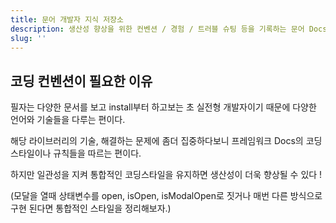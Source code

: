 ```yaml
---
title: 문어 개발자 지식 저장소
description: 생산성 향상을 위한 컨벤션 / 경험 / 트러블 슈팅 등을 기록하는 문어 Docs
slug: ''
---
```


## 코딩 컨벤션이 필요한 이유

필자는 다양한 문서를 보고 install부터 하고보는 초 실전형 개발자이기 때문에 다양한 언어와 기술들을 다루는 편이다.

해당 라이브러리의 기술, 해결하는 문제에 좀더 집중하다보니 프레임워크 Docs의 코딩 스타일이나 규칙들을 따르는 편이다.

하지만 일관성을 지켜 통합적인 코딩스타일을 유지하면 생산성이 더욱 향상될 수 있다 !

(모달을 열때 상태변수를 open, isOpen, isModalOpen로 짓거나 매번 다른 방식으로 구현 된다면 통합적인 스타일을 정리해보자.)
